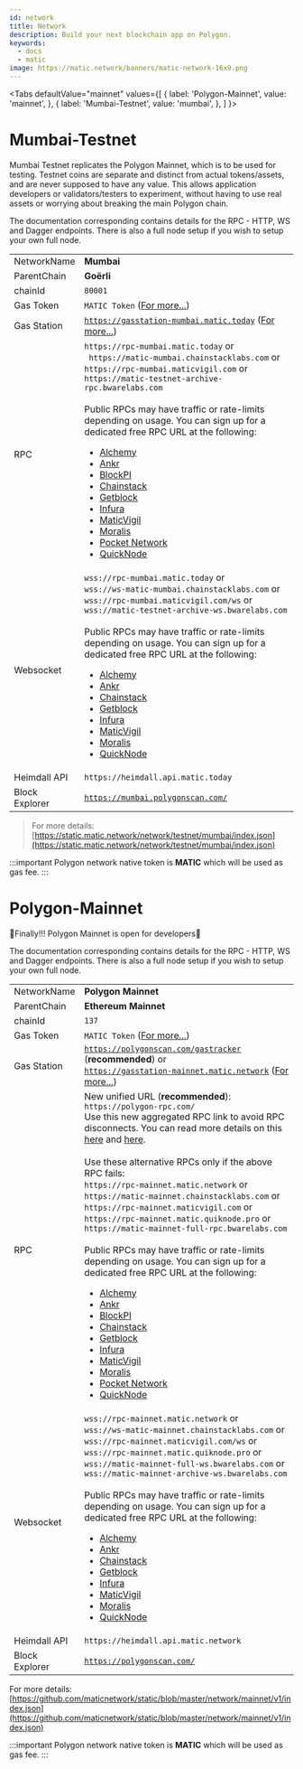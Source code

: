 ```yaml
---
id: network
title: Network
description: Build your next blockchain app on Polygon.
keywords:
  - docs
  - matic
image: https://matic.network/banners/matic-network-16x9.png 
---
```


<Tabs
  defaultValue="mainnet"
  values={[
    { label: 'Polygon-Mainnet', value: 'mainnet', },
    { label: 'Mumbai-Testnet', value: 'mumbai', },
  ]
}>
<TabItem value="mumbai">

# Mumbai-Testnet
Mumbai Testnet replicates the Polygon Mainnet, which is to be used for testing. Testnet coins are separate and distinct from actual tokens/assets, and are never supposed to have any value. This allows application developers or validators/testers to experiment, without having to use real assets or worrying about breaking the main Polygon chain.

The documentation corresponding contains details for the RPC - HTTP, WS and Dagger endpoints. There is also a full node setup if you wish to setup your own full node.

|              |                                        |
|--------------|----------------------------------------|
| NetworkName  | **Mumbai**                                 |
| ParentChain  | **Goërli**                                 |
| chainId      | `80001`                                  |
| Gas Token    | `MATIC Token` ([For more...](gas-token)) |
| Gas Station    | [`https://gasstation-mumbai.matic.today`](https://gasstation-mumbai.matic.today) ([For more...](/docs/develop/tools/matic-gas-station)) |
| RPC          | `https://rpc-mumbai.matic.today` or <br/>` https://matic-mumbai.chainstacklabs.com` or <br/>`https://rpc-mumbai.maticvigil.com` or <br/>`https://matic-testnet-archive-rpc.bwarelabs.com`  <br/> <br/>Public RPCs may have traffic or rate-limits depending on usage. You can sign up for a dedicated free RPC URL at the following: <br/> <ul><li>[Alchemy](https://www.alchemy.com/)</li><li>[Ankr](https://www.ankr.com/)</li><li>[BlockPI](https://chains.blockpi.io/#/polygon)</li><li> [Chainstack](https://chainstack.com/build-better-with-polygon/)</li><li> [Getblock](https://getblock.io/en/) </li><li>[Infura](https://infura.io)</li><li>[MaticVigil](https://rpc.maticvigil.com/)</li><li>[Moralis](https://moralis.io)</li><li>[Pocket Network](https://www.portal.pokt.network/)</li><li> [QuickNode](https://blog.quicknode.com/polygon-matic-is-now-live-on-quiknode-api/) </li></ul>    |
| Websocket    | `wss://rpc-mumbai.matic.today` or <br/>`wss://ws-matic-mumbai.chainstacklabs.com` or <br/> `wss://rpc-mumbai.maticvigil.com/ws` or <br/> `wss://matic-testnet-archive-ws.bwarelabs.com`  <br/><br/>Public RPCs may have traffic or rate-limits depending on usage. You can sign up for a dedicated free RPC URL at the following: <br/> <ul><li>[Alchemy](https://www.alchemy.com/)</li><li>[Ankr](https://www.ankr.com/)</li><li> [Chainstack](https://chainstack.com/build-better-with-polygon/)</li><li> [Getblock](https://getblock.io/en/) </li><li>[Infura](https://infura.io)</li><li>[MaticVigil](https://rpc.maticvigil.com/)</li><li>[Moralis](https://moralis.io)</li><li> [QuickNode](https://blog.quicknode.com/polygon-matic-is-now-live-on-quiknode-api/) </li></ul>     |
| Heimdall API | `https://heimdall.api.matic.today` |
| Block Explorer |[`https://mumbai.polygonscan.com/`](https://mumbai.polygonscan.com/)|


> For more details: [https://static.matic.network/network/testnet/mumbai/index.json](https://static.matic.network/network/testnet/mumbai/index.json)

:::important
Polygon network native token is **MATIC** which will be used as gas fee.
:::

</TabItem>
<TabItem value="mainnet">

# Polygon-Mainnet

🎉Finally!!! Polygon Mainnet is open for developers🎉

The documentation corresponding contains details for the RPC - HTTP, WS and Dagger endpoints. There is also a full node setup if you wish to setup your own full node.


|              |                                        |
|--------------|----------------------------------------|
| NetworkName  | **Polygon Mainnet**                                 |
| ParentChain  | **Ethereum Mainnet**                                 |
| chainId      | `137`                                  |
| Gas Token    | `MATIC Token` ([For more...](gas-token)) |
| Gas Station    | [`https://polygonscan.com/gastracker`](https://polygonscan.com/gastracker) (**recommended**) or <br/> [`https://gasstation-mainnet.matic.network`](https://gasstation-mainnet.matic.network) ([For more...](/docs/develop/tools/matic-gas-station)) |[
| RPC          | New unified URL (**recommended**): `https://polygon-rpc.com/`<br/>Use this new aggregated RPC link to avoid RPC disconnects. You can read more details on this [here](https://twitter.com/0xPolygon/status/1431277874238169094) and [here](https://blog.polygon.technology/polygon-rpc-gateway-will-provide-a-free-high-performance-connection-to-the-polygon-pos-blockchain-df148958d418).<br/><br/>Use these alternative RPCs only if the above RPC fails:<br/> `https://rpc-mainnet.matic.network` or <br/>`https://matic-mainnet.chainstacklabs.com` or <br/>`https://rpc-mainnet.maticvigil.com` or <br/>`https://rpc-mainnet.matic.quiknode.pro` or <br/> `https://matic-mainnet-full-rpc.bwarelabs.com`<br/><br/>Public RPCs may have traffic or rate-limits depending on usage. You can sign up for a dedicated free RPC URL at the following: <br/> <ul><li>[Alchemy](https://www.alchemy.com/)</li><li>[Ankr](https://www.ankr.com/)</li><li>[BlockPI](https://chains.blockpi.io/#/polygon)</li><li> [Chainstack](https://chainstack.com/build-better-with-polygon/)</li><li> [Getblock](https://getblock.io/en/) </li><li>[Infura](https://infura.io)</li><li>[MaticVigil](https://rpc.maticvigil.com/)</li><li>[Moralis](https://moralis.io)</li><li>[Pocket Network](https://www.portal.pokt.network/)</li><li> [QuickNode](https://blog.quicknode.com/polygon-matic-is-now-live-on-quiknode-api/) </li></ul>  |
| Websocket    | `wss://rpc-mainnet.matic.network` or <br/>`wss://ws-matic-mainnet.chainstacklabs.com`  or <br/> `wss://rpc-mainnet.maticvigil.com/ws` or <br/>`wss://rpc-mainnet.matic.quiknode.pro` or <br/> `wss://matic-mainnet-full-ws.bwarelabs.com` or <br/>`wss://matic-mainnet-archive-ws.bwarelabs.com`<br/> <br/>Public RPCs may have traffic or rate-limits depending on usage. You can sign up for a dedicated free RPC URL at the following: <br/> <ul><li>[Alchemy](https://www.alchemy.com/)</li><li>[Ankr](https://www.ankr.com/)</li><li> [Chainstack](https://chainstack.com/build-better-with-polygon/)</li><li> [Getblock](https://getblock.io/en/) </li><li>[Infura](https://infura.io)</li><li>[MaticVigil](https://rpc.maticvigil.com/)</li><li>[Moralis](https://moralis.io)</li><li> [QuickNode](https://blog.quicknode.com/polygon-matic-is-now-live-on-quiknode-api/) </li></ul>     |
| Heimdall API | `https://heimdall.api.matic.network` |
| Block Explorer | [`https://polygonscan.com/`](https://www.polygonscan.com/)|


For more details: [https://github.com/maticnetwork/static/blob/master/network/mainnet/v1/index.json](https://github.com/maticnetwork/static/blob/master/network/mainnet/v1/index.json)

:::important
Polygon network native token is **MATIC** which will be used as gas fee.
:::

</TabItem>
</Tabs>

